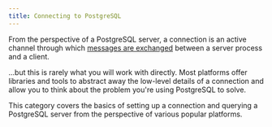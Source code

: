 ```yaml
---
title: Connecting to PostgreSQL 
---
```


From the perspective of a PostgreSQL server, a connection is an active channel through which [messages are exchanged](https://www.postgresql.org/docs/current/protocol.html) between a server process and a client. 

...but this is rarely what you will work with directly. Most platforms offer libraries and tools to abstract away the low-level details of a connection and allow you to think about the problem you're using PostgreSQL to solve.

This category covers the basics of setting up a connection and querying a PostgreSQL server from the perspective of various popular platforms.